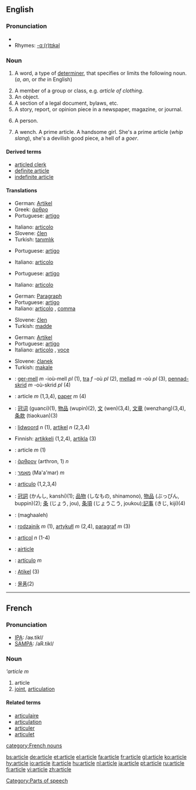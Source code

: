 ==English==

===Pronunciation===
*{{IPA|/ˈɑrtɪkəl/}}
*Rhymes: [[Rhymes:English:-ɑː(r)tɪkəl|-ɑː(r)tɪkəl]]

===Noun===
{{en-noun}}
<!-- these defs are definitely in the wrong order! -->
# {{context|grammar}} A word, a type of [[determiner]], that specifies or limits the following noun. (''a'', ''an'', or ''the'' in English)
# A member of a group or class, e.g. ''article of clothing''.
# An object.
# A section of a legal document, bylaws, etc.
# A story, report, or opinion piece in a newspaper, magazine, or journal.
# {{context|derogatory}} A person.
# {{vulgar}} A wench. A prime article. A handsome girl.  She's a prime article (''whip slang''), she's a devilish good piece, a hell of a ''goer''.

====Derived terms====
*[[articled clerk]]
*[[definite article]]
*[[indefinite article]]

====Translations====
{{trans-top|determiner, that specifies the noun}}
*German: [[Artikel]] {{m}}
*Greek: [[άρθρο]] {{n}}
*Portuguese: [[artigo]] {{m}}
{{trans-mid}}
*Italiano: [[articolo]] {{m}}
*Slovene: [[člen]] {{m}}
*Turkish: [[tanımlık]]
{{trans-bottom}}

{{trans-top|member of a group or class}}
*Portuguese: [[artigo]] {{m}}
{{trans-mid}}
*Italiano: [[articolo]] {{m}}
{{trans-bottom}}

{{trans-top|object}}
*Portuguese: [[artigo]] {{m}}
{{trans-mid}}
*Italiano: [[articolo]] {{m}}
{{trans-bottom}}

{{trans-top|section of a legal document}}
*German: [[Paragraph]] {{m}}
*Portuguese: [[artigo]] {{m}}
*Italiano: [[articolo]] {{m}}, [[comma]] {{m}}
{{trans-mid}}
*Slovene: [[člen]] {{m}}
*Turkish: [[madde]]
{{trans-bottom}}

{{trans-top|story, report, or opinion piece}}
*German: [[Artikel]] {{m}}
*Portuguese: [[artigo]] {{m}}
*Italiano: [[articolo]] {{m}}, [[voce]] {{f}}
{{trans-mid}}
*Slovene: [[članek]] {{m}}
*Turkish: [[makale]]
{{trans-bottom}}

{{checktrans}}
*{{ttbc|Breton}}: [[ger-mell]] ''m'' -ioù-mell ''pl'' (1), [[tra]] ''f'' -où ''pl'' (2), [[mellad]] ''m'' -où ''pl'' (3), [[pennad-skrid]] ''m'' -où-skrid ''pl'' (4)
*{{ttbc|Catalan}}: article ''m'' (1,3,4), [[paper]] ''m'' (4)
*{{ttbc|Chinese}}: [[冠词]] (guanci)(1), [[物品]] (wupin)(2), [[文]] (wen)(3,4), [[文章]] (wenzhang)(3,4), [[条款]] (tiaokuan)(3)
*{{ttbc|Dutch}}: [[lidwoord]] ''n'' (1), [[artikel]] ''n'' (2,3,4)
*Finnish: [[artikkeli]] (1,2,4), [[artikla]] (3)
*{{ttbc|French}}: article ''m'' (1)
*{{ttbc|Greek, Ancient}}: [[ἄρθρον]] (arthron, 1) ''n''
*{{ttbc|Hebrew}}: [[מאמר]] (Ma'a'mar) ''m''
*{{ttbc|Interlingua}}: [[articulo]] (1,2,3,4)
*{{ttbc|Japanese}}: [[冠詞]] (かんし, kanshi)(1); [[品物]] (しなもの, shinamono), [[物品]] (ぶっぴん, buppin)(2); [[条]] (じょう, jou), [[条項]] (じょうこう, joukou);[[記事]] (きじ, kiji)(4)
*{{ttbc|Persian}}: {{FAchar|[[مقاله]]}} (maghaaleh)
*{{ttbc|Polish}}: [[rodzajnik]] ''m'' (1), [[artykułl]] ''m'' (2,4), [[paragraf]] ''m'' (3)
*{{ttbc|Romanian}}: [[articol]] ''n'' (1-4)
*{{ttbc|Scots}}: [[airticle]]
*{{ttbc|Spanish}}: [[artículo]] ''m''
*{{ttbc|Tok Pisin}}: [[Atikel]] (3)
*{{ttbc|Korean}}: [[물품]](2)

[[Category:Parts of speech]]

----

==French==

===Pronunciation===
*[[w:IPA|IPA]]: /aʁ.tikl/
*[[w:SAMPA|SAMPA]]: /aR.tikl/

===Noun===
'''article'' ''m''

# article
# [[joint]], [[articulation]]

====Related terms====
*[[articulaire]]
*[[articulation#French|articulation]]
*[[articuler]]
*[[articulet]]

[[category:French nouns]]

[[bs:article]]
[[de:article]]
[[et:article]]
[[el:article]]
[[fa:article]]
[[fr:article]]
[[gl:article]]
[[ko:article]]
[[hy:article]]
[[io:article]]
[[it:article]]
[[hu:article]]
[[nl:article]]
[[ja:article]]
[[pt:article]]
[[ru:article]]
[[fi:article]]
[[vi:article]]
[[zh:article]]